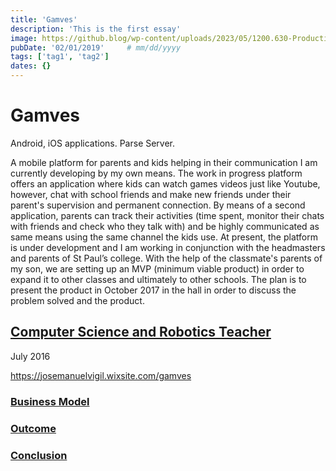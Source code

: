 ```yaml
---
title: 'Gamves'
description: 'This is the first essay'
image: https://github.blog/wp-content/uploads/2023/05/1200.630-Productivity-wLogo@2x.png?resize=1600%2C850
pubDate: '02/01/2019'     # mm/dd/yyyy
tags: ['tag1', 'tag2']
dates: {}
---
```


# Gamves

Android, iOS applications. Parse Server.

A mobile platform for parents and kids helping in their communication I am currently developing by
my own means. The work in progress platform offers an application where kids can watch games
videos just like Youtube, however, chat with school friends and make new friends under their
parent's supervision and permanent connection.
By means of a second application, parents can track their activities (time spent, monitor their chats
with friends and check who they talk with) and be highly communicated as same means using the
same channel the kids use.
At present, the platform is under development and I am working in conjunction with the
headmasters and parents of St Paul’s college. With the help of the classmate's parents of my son, we
are setting up an MVP (minimum viable product) in order to expand it to other classes and ultimately
to other schools. The plan is to present the product in October 2017 in the hall in order to discuss
the problem solved and the product.

## [Computer Science and Robotics Teacher](#computer-science-and-robotics-teacher)

July 2016


https://josemanuelvigil.wixsite.com/gamves


### [Business Model](#business-model)

### [Outcome](#outcome)

### [Conclusion](#conclusion)
